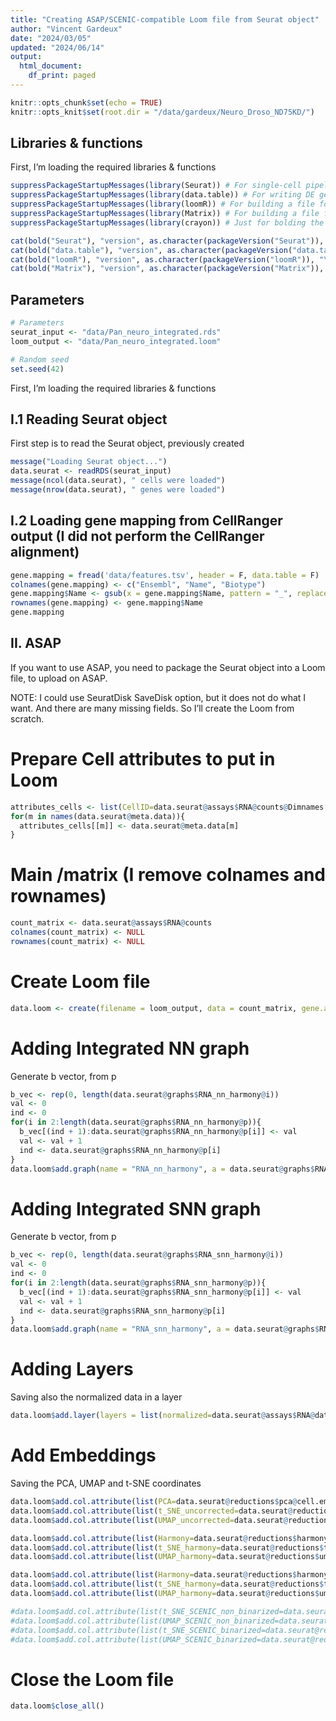 ```yaml
---
title: "Creating ASAP/SCENIC-compatible Loom file from Seurat object"
author: "Vincent Gardeux"
date: "2024/03/05"
updated: "2024/06/14"
output:
  html_document:
    df_print: paged
---
```

  
```r
knitr::opts_chunk$set(echo = TRUE)
knitr::opts_knit$set(root.dir = "/data/gardeux/Neuro_Droso_ND75KD/")
```

## Libraries & functions

First, I'm loading the required libraries & functions

```r
suppressPackageStartupMessages(library(Seurat)) # For single-cell pipeline
suppressPackageStartupMessages(library(data.table)) # For writing DE gene file
suppressPackageStartupMessages(library(loomR)) # For building a file for ASAP
suppressPackageStartupMessages(library(Matrix)) # For building a file for ASAP
suppressPackageStartupMessages(library(crayon)) # Just for bolding the console output :D

cat(bold("Seurat"), "version", as.character(packageVersion("Seurat")), "\n")
cat(bold("data.table"), "version", as.character(packageVersion("data.table")), "\n")
cat(bold("loomR"), "version", as.character(packageVersion("loomR")), "\n")
cat(bold("Matrix"), "version", as.character(packageVersion("Matrix")), "\n")
```


## Parameters
```r
# Parameters
seurat_input <- "data/Pan_neuro_integrated.rds"
loom_output <- "data/Pan_neuro_integrated.loom"

# Random seed
set.seed(42)
```
First, I'm loading the required libraries & functions


## I.1 Reading Seurat object

First step is to read the Seurat object, previously created

```r
message("Loading Seurat object...")
data.seurat <- readRDS(seurat_input)
message(ncol(data.seurat), " cells were loaded")
message(nrow(data.seurat), " genes were loaded")
```

## I.2 Loading gene mapping from CellRanger output (I did not perform the CellRanger alignment)

```r
gene.mapping = fread('data/features.tsv', header = F, data.table = F)
colnames(gene.mapping) <- c("Ensembl", "Name", "Biotype")
gene.mapping$Name <- gsub(x = gene.mapping$Name, pattern = "_", replacement = "-")
rownames(gene.mapping) <- gene.mapping$Name
gene.mapping
```

## II. ASAP

If you want to use ASAP, you need to package the Seurat object into a Loom file, to upload on ASAP.

NOTE: I could use SeuratDisk SaveDisk option, but it does not do what I want. And there are many missing fields. So I'll create the Loom from scratch.

# Prepare Cell attributes to put in Loom

```r
attributes_cells <- list(CellID=data.seurat@assays$RNA@counts@Dimnames[[2]])
for(m in names(data.seurat@meta.data)){
  attributes_cells[[m]] <- data.seurat@meta.data[m]
}
```

# Main /matrix (I remove colnames and rownames)

```r
count_matrix <- data.seurat@assays$RNA@counts
colnames(count_matrix) <- NULL
rownames(count_matrix) <- NULL
```

# Create Loom file

```r
data.loom <- create(filename = loom_output, data = count_matrix, gene.attrs = list(Accession=gene.mapping[data.seurat@assays$RNA@counts@Dimnames[[1]],"Ensembl"], Gene=data.seurat@assays$RNA@counts@Dimnames[[1]]), cell.attrs = attributes_cells, overwrite = T)
```

# Adding Integrated NN graph

Generate b vector, from p

```r
b_vec <- rep(0, length(data.seurat@graphs$RNA_nn_harmony@i))
val <- 0
ind <- 0
for(i in 2:length(data.seurat@graphs$RNA_nn_harmony@p)){
  b_vec[(ind + 1):data.seurat@graphs$RNA_nn_harmony@p[i]] <- val
  val <- val + 1
  ind <- data.seurat@graphs$RNA_nn_harmony@p[i]
}
data.loom$add.graph(name = "RNA_nn_harmony", a = data.seurat@graphs$RNA_nn_harmony@i, b = b_vec, w = data.seurat@graphs$RNA_nn_harmony@x)
```

# Adding Integrated SNN graph

Generate b vector, from p

```r
b_vec <- rep(0, length(data.seurat@graphs$RNA_snn_harmony@i))
val <- 0
ind <- 0
for(i in 2:length(data.seurat@graphs$RNA_snn_harmony@p)){
  b_vec[(ind + 1):data.seurat@graphs$RNA_snn_harmony@p[i]] <- val
  val <- val + 1
  ind <- data.seurat@graphs$RNA_snn_harmony@p[i]
}
data.loom$add.graph(name = "RNA_snn_harmony", a = data.seurat@graphs$RNA_snn_harmony@i, b = b_vec, w = data.seurat@graphs$RNA_snn_harmony@x)
```

# Adding Layers

Saving also the normalized data in a layer

```r
data.loom$add.layer(layers = list(normalized=data.seurat@assays$RNA@data))
```

# Add Embeddings

Saving the PCA, UMAP and t-SNE coordinates

```r
data.loom$add.col.attribute(list(PCA=data.seurat@reductions$pca@cell.embeddings), overwrite = TRUE)
data.loom$add.col.attribute(list(t_SNE_uncorrected=data.seurat@reductions$tsne_uncorrected@cell.embeddings), overwrite = TRUE)
data.loom$add.col.attribute(list(UMAP_uncorrected=data.seurat@reductions$umap_uncorrected@cell.embeddings), overwrite = TRUE)

data.loom$add.col.attribute(list(Harmony=data.seurat@reductions$harmony@cell.embeddings), overwrite = TRUE)
data.loom$add.col.attribute(list(t_SNE_harmony=data.seurat@reductions$tsne_harmony@cell.embeddings), overwrite = TRUE)
data.loom$add.col.attribute(list(UMAP_harmony=data.seurat@reductions$umap_harmony@cell.embeddings), overwrite = TRUE)

data.loom$add.col.attribute(list(Harmony=data.seurat@reductions$harmony_overcorrected@cell.embeddings), overwrite = TRUE)
data.loom$add.col.attribute(list(t_SNE_harmony=data.seurat@reductions$tsne_harmony_overcorrected@cell.embeddings), overwrite = TRUE)
data.loom$add.col.attribute(list(UMAP_harmony=data.seurat@reductions$umap_harmony_overcorrected@cell.embeddings), overwrite = TRUE)

#data.loom$add.col.attribute(list(t_SNE_SCENIC_non_binarized=data.seurat@reductions$SCENICnonbinarizedtsne@cell.embeddings), overwrite = TRUE)
#data.loom$add.col.attribute(list(UMAP_SCENIC_non_binarized=data.seurat@reductions$SCENICnonbinarizedumap@cell.embeddings), overwrite = TRUE)
#data.loom$add.col.attribute(list(t_SNE_SCENIC_binarized=data.seurat@reductions$SCENICbinarizedtsne@cell.embeddings), overwrite = TRUE)
#data.loom$add.col.attribute(list(UMAP_SCENIC_binarized=data.seurat@reductions$SCENICbinarizedumap@cell.embeddings), overwrite = TRUE)
```

# Close the Loom file

```r
data.loom$close_all()
```
